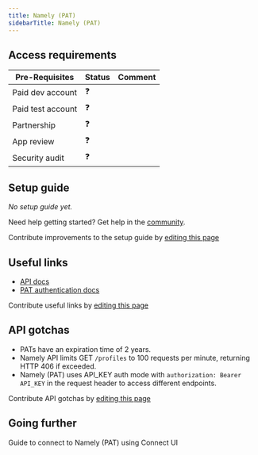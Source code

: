 ```yaml
---
title: Namely (PAT)
sidebarTitle: Namely (PAT)
---
```



<Overview />
<PreBuiltTooling />
<PreBuiltUseCases />

## Access requirements
| Pre-Requisites | Status | Comment|
| - | - | - |
| Paid dev account | ❓ |  |
| Paid test account | ❓ |  |
| Partnership | ❓ | |
| App review | ❓ |  |
| Security audit | ❓ | |


## Setup guide

_No setup guide yet._

<Tip>Need help getting started? Get help in the [community](https://nango.dev/slack).</Tip>

<Note>Contribute improvements to the setup guide by [editing this page](https://github.com/nangohq/nango/tree/master/docs-v2/integrations/all/namely-pat.mdx)</Note>


## Useful links

-   [API docs](https://developers.namely-pat.com/docs/namely-pat-api/72f9086e4f0e7-introduction#introduction)
-   [PAT authentication docs](https://developers.namely-pat.com/docs/namely-pat-api/ZG9jOjE1NTkwMDU5-authentication#personal-access-tokens-pats)

<Note>Contribute useful links by [editing this page](https://github.com/nangohq/nango/tree/master/docs-v2/integrations/all/namely-pat.mdx)</Note>

## API gotchas

-   PATs have an expiration time of 2 years.
-   Namely API limits GET `/profiles` to 100 requests per minute, returning HTTP 406 if exceeded.
-   Namely (PAT) uses API_KEY auth mode with `authorization: Bearer API_KEY` in the request header to access different endpoints.

<Note>Contribute API gotchas by [editing this page](https://github.com/nangohq/nango/tree/master/docs-v2/integrations/all/namely-pat.mdx)</Note>

## Going further

<Card title="Connect to Namely (PAT)" icon="link" href="/integrations/all/namely-pat/connect" horizontal>
  Guide to connect to Namely (PAT) using Connect UI
</Card>
